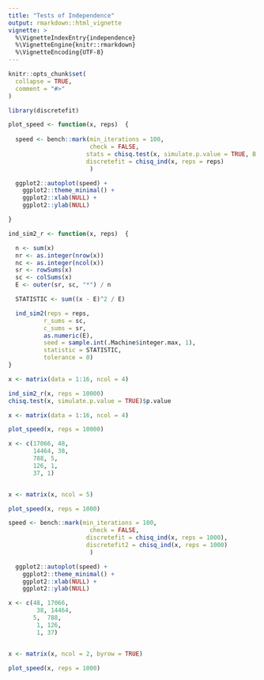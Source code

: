 ```yaml
---
title: "Tests of Independence"
output: rmarkdown::html_vignette
vignette: >
  %\VignetteIndexEntry{independence}
  %\VignetteEngine{knitr::rmarkdown}
  %\VignetteEncoding{UTF-8}
---
```


```r
knitr::opts_chunk$set(
  collapse = TRUE,
  comment = "#>"
)
```

```r
library(discretefit)

plot_speed <- function(x, reps)  {
  
  speed <- bench::mark(min_iterations = 100, 
                       check = FALSE,
                      stats = chisq.test(x, simulate.p.value = TRUE, B = reps),
                      discretefit = chisq_ind(x, reps = reps)
                       )

  ggplot2::autoplot(speed) +
    ggplot2::theme_minimal() +
    ggplot2::xlab(NULL) +
    ggplot2::ylab(NULL) 

}
```

```r
ind_sim2_r <- function(x, reps)  {

  n <- sum(x)
  nr <- as.integer(nrow(x))
  nc <- as.integer(ncol(x))
  sr <- rowSums(x)
  sc <- colSums(x)
  E <- outer(sr, sc, "*") / n

  STATISTIC <- sum((x - E)^2 / E)

  ind_sim2(reps = reps,
          r_sums = sc,
          c_sums = sr,
          as.numeric(E),
          seed = sample.int(.Machine$integer.max, 1),
          statistic = STATISTIC,
          tolerance = 0)
}

```

```r
x <- matrix(data = 1:16, ncol = 4)

ind_sim2_r(x, reps = 10000)
chisq.test(x, simulate.p.value = TRUE)$p.value

```




```r
x <- matrix(data = 1:16, ncol = 4)

plot_speed(x, reps = 10000)

```

```r
x <- c(17066, 48, 
       14464, 38,
       788, 5,
       126, 1,
       37, 1)


x <- matrix(x, ncol = 5)

plot_speed(x, reps = 1000)

speed <- bench::mark(min_iterations = 100, 
                       check = FALSE,
                      discretefit = chisq_ind(x, reps = 1000),
                      discretefit2 = chisq_ind(x, reps = 1000)
                       )

  ggplot2::autoplot(speed) +
    ggplot2::theme_minimal() +
    ggplot2::xlab(NULL) +
    ggplot2::ylab(NULL) 


```

```r
x <- c(48, 17066, 
        38, 14464,
       5,  788,
        1, 126,
        1, 37)


x <- matrix(x, ncol = 2, byrow = TRUE)

plot_speed(x, reps = 1000)

```

